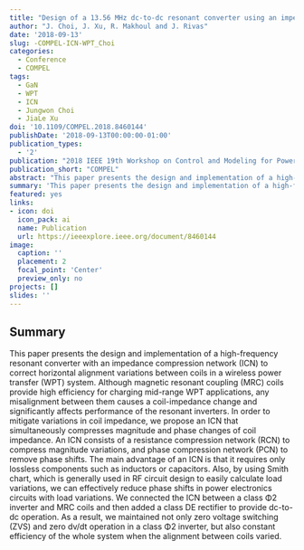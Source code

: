 ```yaml
---
title: "Design of a 13.56 MHz dc-to-dc resonant converter using an impedance compression network to mitigate misalignments in a wireless power transfer system"
author: "J. Choi, J. Xu, R. Makhoul and J. Rivas"
date: '2018-09-13'
slug: -COMPEL-ICN-WPT_Choi
categories:
  - Conference
  - COMPEL
tags: 
  - GaN
  - WPT 
  - ICN
  - Jungwon Choi
  - JiaLe Xu
doi: '10.1109/COMPEL.2018.8460144'
publishDate: '2018-09-13T00:00:00-01:00'
publication_types:
  - '2'
publication: "2018 IEEE 19th Workshop on Control and Modeling for Power Electronics (COMPEL)"
publication_short: "COMPEL"
abstract: "This paper presents the design and implementation of a high-frequency resonant converter with an impedance compression network (ICN) to correct horizontal alignment variations between coils in a wireless power transfer (WPT) system. Although magnetic resonant coupling (MRC) coils provide high efficiency for charging mid-range WPT applications, any misalignment between them causes a coil-impedance change and significantly affects performance of the resonant inverters. In order to mitigate variations in coil impedance, we propose an ICN that simultaneously compresses magnitude and phase changes of coil impedance. An ICN consists of a resistance compression network (RCN) to compress magnitude variations, and phase compression network (PCN) to remove phase shifts. The main advantage of an ICN is that it requires only lossless components such as inductors or capacitors. Also, by using Smith chart, which is generally used in RF circuit design to easily calculate load variations, we can effectively reduce phase shifts in power electronics circuits with load variations. We connected the ICN between a class Φ2 inverter and MRC coils and then added a class DE rectifier to provide dc-to-dc operation. As a result, we maintained not only zero voltage switching (ZVS) and zero dv/dt operation in a class Φ2 inverter, but also constant efficiency of the whole system when the alignment between coils varied."
summary: 'This paper presents the design and implementation of a high-frequency resonant converter with an impedance compression network (ICN) to correct horizontal alignment variations between coils in a wireless power transfer (WPT) system. In order to mitigate variations in coil impedance, we propose an ICN that simultaneously compresses magnitude and phase changes of coil impedance.'
featured: yes
links:
- icon: doi
  icon_pack: ai
  name: Publication
  url: https://ieeexplore.ieee.org/document/8460144
image:
  caption: ''
  placement: 2
  focal_point: 'Center'
  preview_only: no
projects: []
slides: ''
---
```


## Summary

This paper presents the design and implementation of a high-frequency resonant converter with an impedance compression network (ICN) to correct horizontal alignment variations between coils in a wireless power transfer (WPT) system. Although magnetic resonant coupling (MRC) coils provide high efficiency for charging mid-range WPT applications, any misalignment between them causes a coil-impedance change and significantly affects performance of the resonant inverters. In order to mitigate variations in coil impedance, we propose an ICN that simultaneously compresses magnitude and phase changes of coil impedance. An ICN consists of a resistance compression network (RCN) to compress magnitude variations, and phase compression network (PCN) to remove phase shifts. The main advantage of an ICN is that it requires only lossless components such as inductors or capacitors. Also, by using Smith chart, which is generally used in RF circuit design to easily calculate load variations, we can effectively reduce phase shifts in power electronics circuits with load variations. We connected the ICN between a class Φ2 inverter and MRC coils and then added a class DE rectifier to provide dc-to-dc operation. As a result, we maintained not only zero voltage switching (ZVS) and zero dv/dt operation in a class Φ2 inverter, but also constant efficiency of the whole system when the alignment between coils varied.